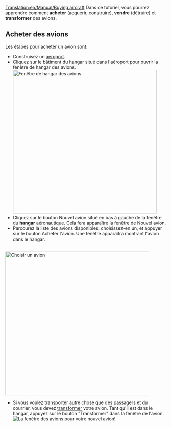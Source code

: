 [[Translation:en/Manual/Buying aircraft]]
{{fr/Tutoriel}}
Dans ce tutoriel, vous pourrez apprendre comment '''acheter''' (acquérir, construire), '''vendre''' (détruire) et '''transformer''' des avions.

== Acheter des avions ==
Les étapes pour acheter un avion sont:
* Construisez un [[fr/Manual/Construction d'aéroports|aéroport]].
* Cliquez sur le bâtiment du hangar situé dans l'aéroport pour ouvrir la fenêtre de hangar des avions.<br/>[[File:en/Step1aircraft.png|none|thumb|450px|Fenêtre de hangar des avions]]
* Cliquez sur le bouton Nouvel avion situé en bas à gauche de la fenêtre du '''hangar''' aéronautique. Cela fera apparaître la fenêtre de Nouvel avion.
* Parcourez la liste des avions disponibles, choisissez-en un, et appuyer sur le bouton Acheter l'avion. Une fenêtre apparaîtra montrant l'avion dans le hangar.
<br/>[[File:en/Step3aircraft.png|none|thumb|450px|Choisir un avion]]
* Si vous voulez transporter autre chose que des passagers et du courrier, vous devez [[fr/Manual/Transformation|transformer]] votre avion. Tant qu'il est dans le hangar, appuyez sur le bouton "Transformer" dans la fenêtre de l'avion.<br/>[[File:en/Step4aircraft.png|none|frame|La fenêtre des avions pour votre nouvel avion!]]